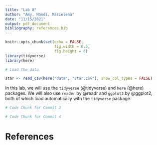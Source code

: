 ```yaml
---
title: "Lab 8"
author: "Amy, Mandi, Marielena"
date: "11/15/2021"
output: pdf_document
bibliography: references.bib
---
```


```r
knitr::opts_chunk$set(echo = FALSE,
                      fig.width = 6.5,
                      fig.height = 8)
library(tidyverse)
library(here)
```

```r
# Load the data

star <- read_csv(here("data", "star.csv"), show_col_types = FALSE)

```

In this lab, we will use the `tidyverse` (@tidyverse) and `here` (@here) packages. We will also use `reader` by @readr and `ggplot2` by @ggplot2, both of which load automatically with the `tidyverse` package.

```r
# Code Chunk for Commit 3 


```

```r
# Code Chunk for Commit 4


```


\newpage

# References
